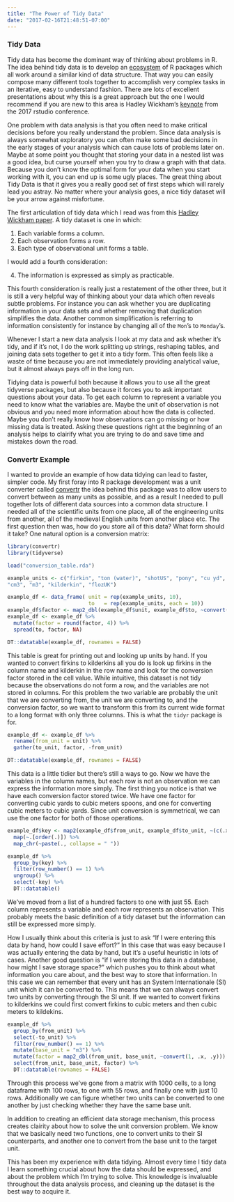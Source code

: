```yaml
---
title: "The Power of Tidy Data"
date: "2017-02-16T21:48:51-07:00"
---
```


### Tidy Data

Tidy data has become the dominant way of thinking about problems in R. The idea behind tidy data is to develop an [ecosystem](http://tidyverse.org/) of R packages which all work around a similar kind of data structure. That way you can easily compose many different tools together to accomplish very complex tasks in an iterative, easy to understand fashion. There are lots of excellent presentations about why this is a great approach but the one I would recommend if you are new to this area is Hadley Wickham's [keynote](https://www.rstudio.com/resources/videos/data-science-in-the-tidyverse/) from the 2017 rstudio conference. 

One problem with data analysis is that you often need to make critical decisions before you really understand the problem. Since data analysis is always somewhat exploratory you can often make some bad decisions in the early stages of your analysis which can cause lots of problems later on. Maybe at some point you thought that storing your data in a nested list was a good idea, but curse yourself when you try to draw a graph with that data. Because you don't know the optimal form for your data when you start working with it, you can end up is some ugly places. The great thing about Tidy Data is that it gives you a really good set of first steps which will rarely lead you astray. No matter where your analysis goes, a nice tidy dataset will be your arrow against misfortune. 

The first articulation of tidy data which I read was from this [Hadley Wickham paper](http://vita.had.co.nz/papers/tidy-data.pdf). A tidy dataset is one in which: 

1. Each variable forms a column.
2. Each observation forms a row.
3. Each type of observational unit forms a table.

I would add a fourth consideration: 

4. The information is expressed as simply as practicable.

This fourth consideration is really just a restatement of the other three, but it is still a very helpful way of thinking about your data which often reveals subtle problems. For instance you can ask whether you are duplicating information in your data sets and whether removing that duplication simplifies the data. Another common simplification is referring to information consistently for instance by changing all of the `Mon`'s to `Monday`'s.

Whenever I start a new data analysis I look at my data and ask whether it's tidy, and if it's not, I do the work splitting up strings, reshaping tables, and joining data sets together to get it into a tidy form. This often feels like a waste of time because you are not immediately providing analytical value, but it almost always pays off in the long run. 

Tidying data is powerful both because it allows you to use all the great tidyverse packages, but also because it forces you to ask important questions about your data. To get each column to represent a variable you need to know what the variables are. Maybe the unit of observation is not obvious and you need more information about how the data is collected. Maybe you don't really know how observations can go missing or how missing data is treated. Asking these questions right at the beginning of an analysis helps to clairify what you are trying to do and save time and mistakes down the road. 

### Convertr Example

I wanted to provide an example of how data tidying can lead to faster, simpler code. My first foray into R package development was a unit converter called [convertr](https://github.com/ropenscilabs/convertr) the idea behind this package was to allow users to convert between as many units as possible, and as a result I needed to pull together lots of different data sources into a common data structure. I needed all of the scientific units from one place, all of the engineering units from another, all of the medieval English units from another place etc. The first question then was, how do you store all of this data? What form should it take? One natural option is a conversion matrix: 


```r
library(convertr)
library(tidyverse)

load("conversion_table.rda")

example_units <- c("firkin", "ton (water)", "shotUS", "pony", "cu yd", "load", 
"cm3", "m3", "kilderkin", "flozUK")

example_df <- data_frame( unit = rep(example_units, 10),
                          to   = rep(example_units, each = 10))
example_df$factor <- map2_dbl(example_df$unit, example_df$to, ~convert(1, .x, .y))
example_df <- example_df %>% 
  mutate(factor = round(factor, 4)) %>% 
  spread(to, factor, NA)

DT::datatable(example_df, rownames = FALSE)

```

This table is great for printing out and looking up units by hand. If you wanted to convert firkins to kilderkins all you do is look up firkins in the column name and kilderkin in the row name and look for the conversion factor stored in the cell value. While intuitive, this dataset is not tidy because the observations do not form a row, and the variables are not stored in columns. For this problem the two variable are probably the unit that we are converting from, the unit we are converting to, and the conversion factor, so we want to transform this from its current wide format to a long format with only three columns. This is what the `tidyr` package is for. 

```r
example_df <- example_df %>% 
  rename(from_unit = unit) %>% 
  gather(to_unit, factor, -from_unit)

DT::datatable(example_df, rownames = FALSE)

```

This data is a little tidier but there's still a ways to go. Now we have the variables in the column names, but each row is not an observation we can express the information more simply. The first thing you notice is that we have each conversion factor stored twice. We have one factor for converting cubic yards to cubic meters spoons, and one for converting cubic meters to cubic yards. Since unit conversion is symmetrical, we can use the one factor for both of those operations. 

```r
example_df$key <- map2(example_df$from_unit, example_df$to_unit, ~(c(.x, .y))) %>% 
  map(~.[order(.)]) %>% 
  map_chr(~paste(., collapse = " "))

example_df %>% 
  group_by(key) %>% 
  filter(row_number() == 1) %>% 
  ungroup() %>% 
  select(-key) %>% 
  DT::datatable()
```



We've moved from a list of a hundred factors to one with just 55. Each column represents a variable and each row represents an observation. This probably meets the basic definition of a tidy dataset but the information can still be expressed more simply. 

How I usually think about this criteria is just to ask "If I were entering this data by hand, how could I save effort?" In this case that was easy because I was actually entering the data by hand, but it's a useful heuristic in lots of cases. Another good question is "if I were storing this data in a database, how might I save storage space?" which pushes you to think about what information you care about, and the best way to store that information. In this case we can remember that every unit has an System Internationale (SI) unit which it can be converted to. This means that we can always convert two units by converting through the SI unit. If we wanted to convert firkins to kilderkins we could first convert firkins to cubic meters and then cubic meters to kildekins. 

```r
example_df %>%
  group_by(from_unit) %>% 
  select(-to_unit) %>% 
  filter(row_number() == 1) %>% 
  mutate(base_unit = "m3") %>% 
  mutate(factor = map2_dbl(from_unit, base_unit, ~convert(1, .x, .y))) %>% 
  select(from_unit, base_unit, factor) %>% 
  DT::datatable(rownames = FALSE)
```

Through this process we've gone from a matrix with 1000 cells, to a long dataframe with 100 rows, to one with 55 rows, and finally one with just 10 rows. Additionally we can figure whether two units can be converted to one another by just checking whether they have the same base unit.

In addition to creating an efficient data storage mechanism, this process creates clairity about how to solve the unit conversion  problem. We know that we basically need two functions, one to convert units to their SI counterparts, and another one to convert from the base unit to the target unit. 

This has been my experience with data tidying. Almost every time I tidy data I learn something crucial about how the data should be expressed, and about the problem which I'm trying to solve. This knowledge is invaluable throughout the data analysis process, and cleaning up the dataset is the best way to acquire it. 





